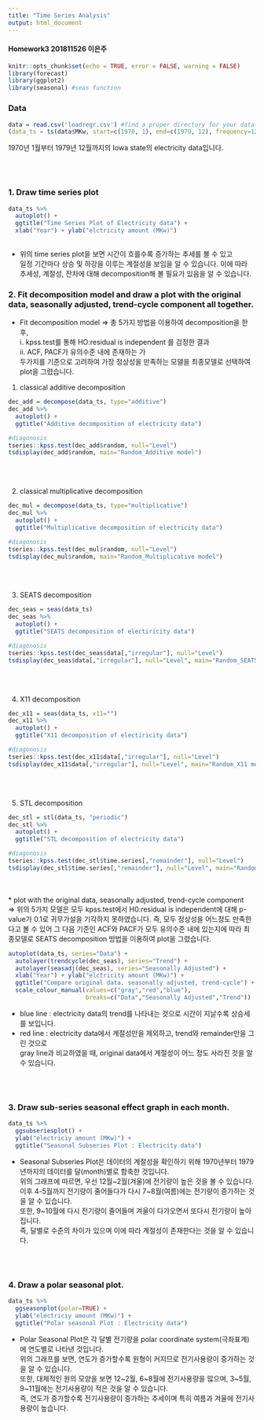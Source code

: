 ```yaml
---
title: "Time Series Analysis"
output: html_document
---
```


<div align = "right">
#### Homework3 201811526 이은주
</div>

```r
knitr::opts_chunk$set(echo = TRUE, error = FALSE, warning = FALSE)
library(forecast)
library(ggplot2)
library(seasonal) #seas function
```

### Data
```r
data = read.csv('loadregr.csv') #find a proper directory for your data.
(data_ts = ts(data$MKw, start=c(1970, 1), end=c(1979, 12), frequency=12 ))
```
1970년 1월부터 1979년 12월까지의 Iowa state의 electricity data입니다.

\pagebreak
<br/><br/>

### 1. Draw time series plot
```r
data_ts %>% 
  autoplot() +
  ggtitle("Time Series Plot of Electricity data") +
  xlab("Year") + ylab("elctricity amount (MKw)") 
  
```

* 위의 time series plot을 보면 시간이 흐를수록 증가하는 추세를 볼 수 있고   
  일정 기간마다 상승 및 하강을 이루는 계절성을 보임을 알 수 있습니다.
  이에 따라 추세성, 계절성, 잔차에 대해 decomposition해 볼 필요가 있음을 알 수 있습니다.

\pagebreak

### 2. Fit decomposition model and draw a plot with the original data, seasonally adjusted, trend-cycle component all together.

* Fit decomposition model 
=> 총 5가지 방법을 이용하여 decomposition을 한 후,  
    ⅰ. kpss.test를 통해 HO:residual is independent 를 검정한 결과  
    ⅱ. ACF, PACF가 유의수준 내에 존재하는 가  
   두가지를 기준으로 고려하여 가장 정상성을 만족하는 모델을 최종모델로 선택하여 plot을 그렸습니다.  
  
1) classical additive decomposition
```r
dec_add = decompose(data_ts, type="additive")
dec_add %>% 
  autoplot() +
  ggtitle("Additive decomposition of electricity data")

#diagonosis
tseries::kpss.test(dec_add$random, null="Level")
tsdisplay(dec_add$random, main="Random_Additive model")
```

<br/><br/>

2) classical multiplicative decomposition
```r
dec_mul = decompose(data_ts, type="multiplicative")
dec_mul %>% 
  autoplot() +
  ggtitle("Multiplicative decomposition of electricity data") 

#diagonosis
tseries::kpss.test(dec_mul$random, null="Level")
tsdisplay(dec_mul$random, main="Random_Multiplicative model")
```

<br/><br/>

3) SEATS decomposition
```r
dec_seas = seas(data_ts)
dec_seas %>% 
  autoplot() +
  ggtitle("SEATS decomposition of electiricity data")

#diagonosis
tseries::kpss.test(dec_seas$data[,"irregular"], null="Level")
tsdisplay(dec_seas$data[,"irregular"], null="Level", main="Random_SEATS model")
```

<br/><br/>

4) X11 decomposition
```r
dec_x11 = seas(data_ts, x11="")
dec_x11 %>% 
  autoplot() +
  ggtitle("X11 decomposition of electiricity data")

#diagonosis
tseries::kpss.test(dec_x11$data[,"irregular"], null="Level")
tsdisplay(dec_x11$data[,"irregular"], null="Level", main="Random_X11 model")
```

<br/><br/>

5) STL decomposition
```r
dec_stl = stl(data_ts, "periodic")
dec_stl %>% 
  autoplot() +
  ggtitle("STL decomposition of electricity data")

#diagonosis
tseries::kpss.test(dec_stl$time.series[,"remainder"], null="Level")
tsdisplay(dec_stl$time.series[,"remainder"], null="Level", main="Random_STL model")
```

\pagebreak

<br/><br/>
* plot with the original data, seasonally adjusted, trend-cycle component  
=> 위의 5가지 모델은 모두 kpss.test에서 H0:residual is independent에 대해 p-value가 0.1로 귀무가설을 기각하지 못하였습니다. 즉, 모두 정상성을 어느정도 만족한다고 볼 수 있어 그 다음 기준인 ACF와 PACF가 모두 유의수준 내에 있는지에 따라 최종모델로 SEATS decomposition 방법을 이용하여 plot을 그렸습니다.  
   
```r
autoplot(data_ts, series="Data") +
  autolayer(trendcycle(dec_seas), series="Trend") +
  autolayer(seasadj(dec_seas), series="Seasonally Adjusted") +
  xlab("Year") + ylab("elctricity amount (MKw)") +
  ggtitle("Compare original data, seasonally adjusted, trend-cycle") +
  scale_colour_manual(values=c("gray","red","blue"),
                      breaks=c("Data","Seasonally Adjusted","Trend"))
```

* blue line : electricity data의 trend를 나타내는 것으로 시간이 지날수록 상승세를 보입니다.  
* red line : electricity data에서 계절성만을 제외하고, trend와 remainder만을 그린 것으로    
             gray line과 비교하였을 때, original data에서 계절성이 어느 정도 사라진 것을 알 수 있습니다.   

\pagebreak

<br/><br/>

### 3. Draw sub-series seasonal effect graph in each month.
```r
data_ts %>% 
  ggsubseriesplot() +
  ylab("electriciy amount (MKw)") +
  ggtitle("Seasonal Subseries Plot : Electricity data")
```

* Seasonal Subseries Plot은 데이터의 계절성을 확인하기 위해 1970년부터 1979년까지의 데이터를 달(month)별로 함축한 것입니다.   
  위의 그래프에 따르면, 우선 12월~2월(겨울)에 전기량이 높은 것을 볼 수 있습니다.  
  이후 4-5월까지 전기량이 줄어들다가 다시 7~8월(여름)에는 전기량이 증가하는 것을 알 수 있습니다.  
  또한, 9~10월에 다시 전기량이 줄어들며 겨울이 다가오면서 또다시 전기량이 높아집니다.  
  즉, 달별로 수준의 차이가 있으며 이에 따라 계절성이 존재한다는 것을 알 수 있습니다.   
  

\pagebreak

<br/><br/>

### 4. Draw a polar seasonal plot.
```r
data_ts %>% 
  ggseasonplot(polar=TRUE) +
  ylab("electriciy amount (MKw)") +
  ggtitle("Polar seasonal Plot : Electricity data")
```

* Polar Seasonal Plot은 각 달별 전기량을 polar coordinate system(극좌표계)에 연도별로 나타낸 것입니다.  
  위의 그래프를 보면, 연도가 증가할수록 원형이 커지므로 전기사용량이 증가하는 것을 알 수 있습니다.  
  또한, 대체적인 원의 모양을 보면 12~2월, 6~8월에 전기사용량을 많으며, 3~5월, 9~11월에는 전기사용량이 적은 것을 알 수 있습니다.   
  즉, 연도가 증가할수록 전기사용량이 증가하는 추세이며 특히 여름과 겨울에 전기사용량이 높습니다.  
  
  
  
